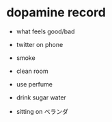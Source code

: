 # dopamine record

- what feels good/bad

- twitter on phone
- smoke
- clean room
- use perfume
- drink sugar water
- sitting on ベランダ
